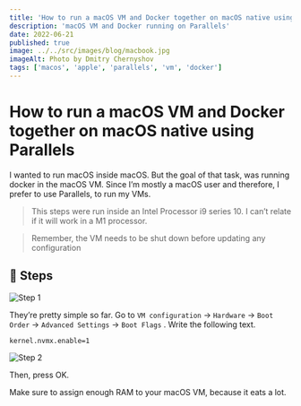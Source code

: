 ```yaml
---
title: 'How to run a macOS VM and Docker together on macOS native using Parallels'
description: 'macOS VM and Docker running on Parallels'
date: 2022-06-21
published: true
image: ../../src/images/blog/macbook.jpg
imageAlt: Photo by Dmitry Chernyshov
tags: ['macos', 'apple', 'parallels', 'vm', 'docker']
---
```


# How to run a macOS VM and Docker together on macOS native using Parallels

I wanted to run macOS inside macOS. But the goal of that task, was running docker in the macOS VM. Since I’m mostly a macOS user and therefore, I prefer to use Parallels, to run my VMs.

> This steps were run inside an Intel Processor i9 series 10. I can’t relate if it will work in a M1 processor.

> Remember, the VM needs to be shut down before updating any configuration

## 🔀 Steps

![Step 1](./macos-with-docker-1.png)

They’re pretty simple so far. Go to `VM configuration` -> `Hardware` -> `Boot Order` -> `Advanced Settings` -> `Boot Flags` . Write the following text.

```text
kernel.nvmx.enable=1
```

![Step 2](./macos-with-docker-2.png)

Then, press OK.

Make sure to assign enough RAM to your macOS VM, because it eats a lot.
